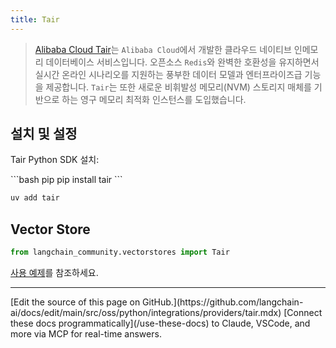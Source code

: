 ```yaml
---
title: Tair
---
```


>[Alibaba Cloud Tair](https://www.alibabacloud.com/help/en/tair/latest/what-is-tair)는 `Alibaba Cloud`에서 개발한 클라우드 네이티브 인메모리 데이터베이스 서비스입니다. 오픈소스 `Redis`와 완벽한 호환성을 유지하면서 실시간 온라인 시나리오를 지원하는 풍부한 데이터 모델과 엔터프라이즈급 기능을 제공합니다.
> `Tair`는 또한 새로운 비휘발성 메모리(NVM) 스토리지 매체를 기반으로 하는 영구 메모리 최적화 인스턴스를 도입했습니다.

## 설치 및 설정

Tair Python SDK 설치:

<CodeGroup>
```bash pip
pip install tair
```

```bash uv
uv add tair
```
</CodeGroup>

## Vector Store

```python
from langchain_community.vectorstores import Tair
```

[사용 예제](/oss/python/integrations/vectorstores/tair)를 참조하세요.

---

<Callout icon="pen-to-square" iconType="regular">
    [Edit the source of this page on GitHub.](https://github.com/langchain-ai/docs/edit/main/src/oss/python/integrations/providers/tair.mdx)
</Callout>
<Tip icon="terminal" iconType="regular">
    [Connect these docs programmatically](/use-these-docs) to Claude, VSCode, and more via MCP for    real-time answers.
</Tip>
